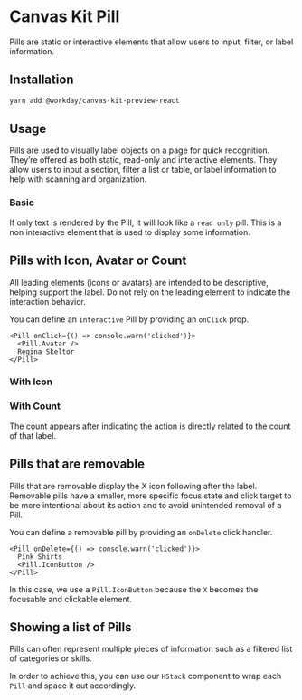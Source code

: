 


<Meta title="Preview/Pill/React" component={Pill} />

# Canvas Kit Pill

Pills are static or interactive elements that allow users to input, filter, or label information.

## Installation

```sh
yarn add @workday/canvas-kit-preview-react
```

## Usage

Pills are used to visually label objects on a page for quick recognition. They’re offered as both
static, read-only and interactive elements. They allow users to input a section, filter a list or
table, or label information to help with scanning and organization.

### Basic

If only text is rendered by the Pill, it will look like a `read only` pill. This is a non
interactive element that is used to display some information.

<ExampleCodeBlock code={Basic} />

## Pills with Icon, Avatar or Count

All leading elements (icons or avatars) are intended to be descriptive, helping support the label.
Do not rely on the leading element to indicate the interaction behavior.

You can define an `interactive` Pill by providing an `onClick` prop.

```tsx
<Pill onClick={() => console.warn('clicked')}>
  <Pill.Avatar />
  Regina Skeltor
</Pill>
```

<ExampleCodeBlock code={ClickablePillWithAvatar} />

### With Icon

<ExampleCodeBlock code={ClickablePillWithIcon} />

### With Count

The count appears after indicating the action is directly related to the count of that label.

<ExampleCodeBlock code={ClickablePillWithCount} />

## Pills that are removable

Pills that are removable display the X icon following after the label. Removable pills have a
smaller, more specific focus state and click target to be more intentional about its action and to
avoid unintended removal of a Pill.

You can define a removable pill by providing an `onDelete` click handler.

```tsx
<Pill onDelete={() => console.warn('clicked')}>
  Pink Shirts
  <Pill.IconButton />
</Pill>
```

In this case, we use a `Pill.IconButton` because the `X` becomes the focusable and clickable
element.

<ExampleCodeBlock code={RemovablePill} />

## Showing a list of Pills

Pills can often represent multiple pieces of information such as a filtered list of categories or
skills.

In order to achieve this, you can use our `HStack` component to wrap each `Pill` and space it out
accordingly.

<ExampleCodeBlock code={ListOfPills} />
